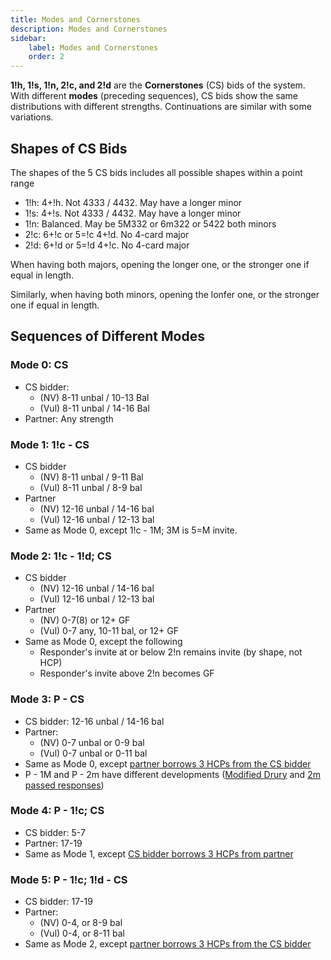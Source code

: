 ```yaml
---
title: Modes and Cornerstones
description: Modes and Cornerstones
sidebar:
    label: Modes and Cornerstones
    order: 2
---
```



**1!h, 1!s, 1!n, 2!c, and 2!d** are the **Cornerstones** (CS) bids of the system. With different **modes** (preceding sequences), CS bids show the same distributions with different strengths. Continuations are similar with some variations.

## Shapes of CS Bids

The shapes of the 5 CS bids includes all possible shapes within a point range

- 1!h: 4+!h. Not 4333 / 4432. May have a longer minor
- 1!s: 4+!s. Not 4333 / 4432. May have a longer minor
- 1!n: Balanced. May be 5M332 or 6m322 or 5422 both minors
- 2!c: 6+!c or 5=!c 4+!d. No 4-card major
- 2!d: 6+!d or 5=!d 4+!c. No 4-card major

When having both majors, opening the longer one, or the stronger one if equal in length.

Similarly, when having both minors, opening the lonfer one, or the stronger one if equal in length.


## Sequences of Different Modes

### Mode 0: CS

- CS bidder: 
    - (NV) 8-11 unbal / 10-13 Bal
    - (Vul) 8-11 unbal / 14-16 Bal
- Partner: Any strength

### Mode 1: 1!c - CS

- CS bidder
    - (NV) 8-11 unbal / 9-11 Bal
    - (Vul) 8-11 unbal / 8-9 bal
- Partner
    - (NV) 12-16 unbal / 14-16 bal
    - (Vul) 12-16 unbal / 12-13 bal
- Same as Mode 0, except 1!c - 1M; 3M is 5=M invite.

### Mode 2: 1!c - 1!d; CS
- CS bidder
    - (NV) 12-16 unbal / 14-16 bal
    - (Vul) 12-16 unbal / 12-13 bal
- Partner
    - (NV) 0-7(8) or 12+ GF
    - (Vul) 0-7 any, 10-11 bal, or 12+ GF
- Same as Mode 0, except the following
    - Responder's invite at or below 2!n remains invite (by shape, not HCP)
    - Responder's invite above 2!n becomes GF


### Mode 3: P - CS

- CS bidder: 12-16 unbal / 14-16 bal
- Partner: 
    - (NV) 0-7 unbal or 0-9 bal
    - (Vul) 0-7 unbal or 0-11 bal
- Same as Mode 0, except <u>partner borrows 3 HCPs from the CS bidder</u>
- P - 1M and P - 2m have different developments ([Modified Drury](/ricecake-diamond/modules/cornerstones/#modified-drury) and [2m passed responses](/ricecake-diamond/modules/cornerstones/#2m-passed-response))


### Mode 4: P - 1!c; CS

- CS bidder: 5-7
- Partner: 17-19
- Same as Mode 1, except <u>CS bidder borrows 3 HCPs from partner</u>


### Mode 5: P - 1!c; 1!d - CS
- CS bidder: 17-19
- Partner: 
    - (NV) 0-4, or 8-9 bal
    - (Vul) 0-4, or 8-11 bal
- Same as Mode 2, except <u>partner borrows 3 HCPs from the CS bidder</u>
